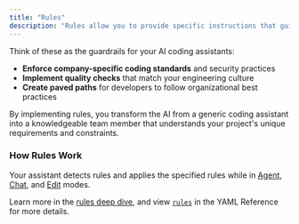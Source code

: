 ```yaml
---
title: "Rules"
description: "Rules allow you to provide specific instructions that guide how the AI assistant behaves when working with your code. Instead of the AI making assumptions about your coding standards, architecture patterns, or project-specific requirements, you can explicitly define guidelines that ensure consistent, contextually appropriate responses."
---
```


Think of these as the guardrails for your AI coding assistants:

- **Enforce company-specific coding standards** and security practices
- **Implement quality checks** that match your engineering culture
- **Create paved paths** for developers to follow organizational best practices

By implementing rules, you transform the AI from a generic coding assistant into a knowledgeable team member that understands your project's unique requirements and constraints.

### How Rules Work

Your assistant detects rules and applies the specified rules while in [Agent](/features/agent/quick-start), [Chat](/features/chat/quick-start), and [Edit](/features/edit/quick-start) modes.

Learn more in the [rules deep dive](/customize/deep-dives/rules), and view [`rules`](/reference#rules) in the YAML Reference for more details.
